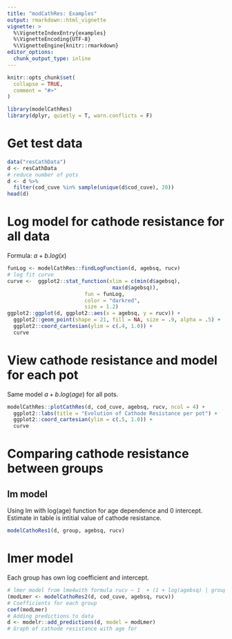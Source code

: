 ```yaml
---
title: "modCathRes: Examples"
output: rmarkdown::html_vignette
vignette: >
  %\VignetteIndexEntry{examples}
  %\VignetteEncoding{UTF-8}
  %\VignetteEngine{knitr::rmarkdown}
editor_options: 
  chunk_output_type: inline
---
```


```r
knitr::opts_chunk$set(
  collapse = TRUE,
  comment = "#>"
)
```

```r
library(modelCathRes)
library(dplyr, quietly = T, warn.conflicts = F)
```

# Get test data

```r
data("resCathData")
d <- resCathData
# reduce number of pots 
d <- d %>% 
  filter(cod_cuve %in% sample(unique(d$cod_cuve), 20))
head(d)
```

# Log model for cathode resistance for all data

Formula: $a + b.log(x)$

```r
funLog <- modelCathRes::findLogFunction(d, agebsq, rucv)
# log fit curve
curve <-  ggplot2::stat_function(xlim = c(min(d$agebsq),
                                  max(d$agebsq)),
                         fun = funLog,
                         color = "darkred",
                         size = 1.2) 
ggplot2::ggplot(d, ggplot2::aes(x = agebsq, y = rucv)) +
  ggplot2::geom_point(shape = 21, fill = NA, size = .9, alpha = .5) +
  ggplot2::coord_cartesian(ylim = c(.4, 1.0)) +
  curve
```

# View cathode resistance and model for each pot

Same model $a + b.log(age)$ for all pots.

```r
modelCathRes::plotCathRes(d, cod_cuve, agebsq, rucv, ncol = 4) +
  ggplot2::labs(title = "Evolution of Cathode Resistance per pot") +
  ggplot2::coord_cartesian(ylim = c(.5, 1.0)) +
  curve
```

# Comparing cathode resistance between groups 

## lm model

Using lm with log(age) function for age dependence and 0 intercept. Estimate in table is intitial value of cathode resistance.

```r
modelCathoRes1(d, group, agebsq, rucv)
```

# lmer model 

Each group has own log coefficient and intercept.

```r
# lmer model from lme4with formula rucv ~ 1  + (1 + log(agebsq) | group))
(modLmer <- modelCathoRes2(d, cod_cuve, agebsq, rucv))
# Coefficients for each group
coef(modLmer)
# Adding predictions to data
d <- modelr::add_predictions(d, model = modLmer)
# Graph of cathode resistance with age for 
```

